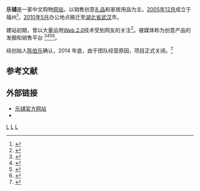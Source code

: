 {{Infobox website
| name = 乐铺
| screenshot = ScreenShot_for_lepu.png
| screenshot_size = 250px
| url = {{URL|http://www.lepu.com/}}
| commercial = 是
| type = [[电子商务|电子商务]]
| language = [[中文|中文]]
| reg = 選擇性
| author = [[陈伯乐|陈伯乐]]
| launch_date = {{Start date and age|2005|12|1}}
}}

'''乐铺'''是一家中文购物[[网站|网站]]，以销售创意[[礼品|礼品]]和家居用品为主。[[2005年12月|2005年12月]]成立于福州<ref>{{cite news|url=http://www.66163.com/Fujian_w/news/fzen/fzwb/20060801/GB/fzwb%5E9131%5E46%5EWba46003.htm|title=创意杂货铺|publisher=福州晚报|date=2006-08-01|accessdate=2010-07-19|language=zh-hans|archive-url=https://web.archive.org/web/20100314072847/http://www.66163.com/Fujian_w/news/fzen/fzwb/20060801/GB/fzwb%5E9131%5E46%5EWba46003.htm|archive-date=2010-03-14|dead-url=yes}}</ref>，[[2010年5月|2010年5月]]办公地点搬迁至[[湖北省|湖北省]][[武汉|武汉]]市。

建站初期，曾以大量运用[[Web_2.0|Web 2.0]]技术受到网友的关注<ref>{{cite news|url=http://tech.163.com/06/0729/13/2N70E5C500091589.html|title=Web2.0有奖评选结果揭晓 获奖名单公布|publisher=网易|date=2006-07-29|accessdate=2018-04-28|language=zh-hans|archive-url=https://web.archive.org/web/20180428182223/http://tech.163.com/06/0729/13/2N70E5C500091589.html|archive-date=2018-04-28|dead-url=yes}}</ref>。被媒体称为创意产品的发掘和销售平台
<ref>{{cite news|url=http://tech.qq.com/a/20100608/000290.htm|title=乐铺网：创意产品的发掘和销售平台|publisher=腾讯|date=2010-06-08|accessdate=2010-07-19|language=zh-hans|archive-date=2018-10-03|archive-url=https://web.archive.org/web/20181003215911/http://tech.qq.com/a/20100608/000290.htm|dead-url=no}}</ref><ref>{{cite news|url=http://it.sohu.com/20081127/n260878611.shtml|title=乐铺网狂掀B2C降价风暴 特卖商品每天降价10%|publisher=搜狐|date=2008-11-28|accessdate=2018-04-28|language=zh-hans|archive-date=2018-10-07|archive-url=https://web.archive.org/web/20181007213342/http://it.sohu.com/20081127/n260878611.shtml|dead-url=no}}</ref><ref>{{cite news|url=http://news.cnfol.com/100601/101,1587,7792342,00.shtml|title=创意礼品网乐铺再推创意营销，写博客就送礼品|publisher=中金在线|date=2010-06-01|accessdate=2018-04-28|language=zh-hans|archive-url=https://web.archive.org/web/20180930105220/http://news.cnfol.com/100601/101,1587,7792342,00.shtml|archive-date=2018-09-30|dead-url=yes}}</ref><ref>{{cite news|url=http://luxury.qq.com/a/20080421/000021_1.htm|title=只有网购 才能如此创意[图]|publisher=广州日报|date=2008-04-21|accessdate=2018-04-28|language=zh-hans|archive-url=https://web.archive.org/web/20180428181516/http://luxury.qq.com/a/20080421/000021_1.htm|archive-date=2018-04-28|dead-url=yes}}</ref>。

经创始人[[陈伯乐|陈伯乐]]确认，2014 年底，由于团队经营原因，项目正式关闭。<ref>{{cite news|url=http://lepu.com/|archive-url=https://web.archive.org/web/20140922202204/http://www.lepu.com/|title=2014 年的乐铺首页存档|archivedate=2014-09-22|access-date=2018-04-28|dead-url=no}}</ref>

== 参考文献 ==
{{reflist}}

== 外部链接 ==
* [http://www.lepu.com 乐铺官方网站] {{Wayback|url=http://www.lepu.com/ |date=20201128043850 }}
* {{Sinaweibo|lepu}}

{{website-stub}}

[[Category:中国大陆网站|L]]
[[Category:電子商務網站|L]]
[[Category:Web_2.0|L]]